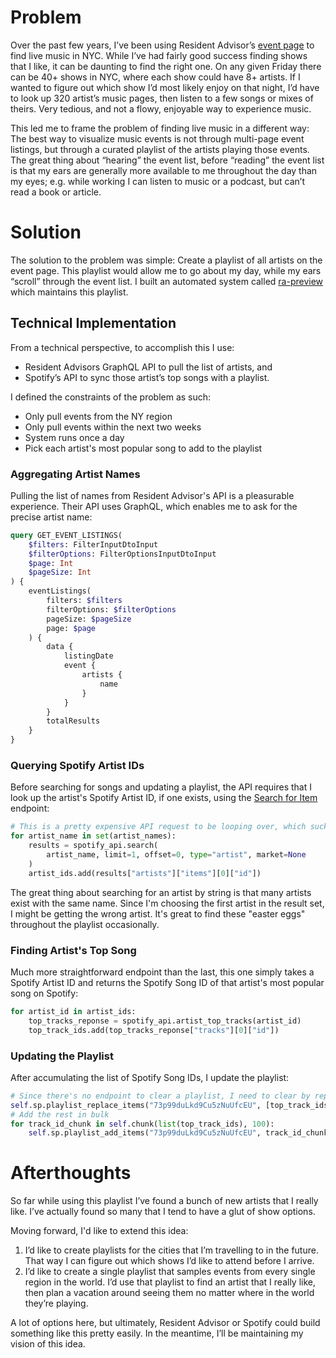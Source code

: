 # Problem

Over the past few years, I’ve been using Resident Advisor’s [event page](https://ra.co/events) to find live music in NYC. While I’ve had fairly good success finding shows that I like, it can be daunting to find the right one. On any given Friday there can be 40+ shows in NYC, where each show could have 8+ artists. If I wanted to figure out which show I’d most likely enjoy on that night, I’d have to look up 320 artist’s music pages, then listen to a few songs or mixes of theirs. Very tedious, and not a flowy, enjoyable way to experience music.

This led me to frame the problem of finding live music in a different way: The best way to visualize music events is not through multi-page event listings, but through a curated playlist of the artists playing those events. The great thing about “hearing” the event list, before “reading” the event list is that my ears are generally more available to me throughout the day than my eyes; e.g. while working I can listen to music or a podcast, but can’t read a book or article.

# Solution

The solution to the problem was simple: Create a playlist of all artists on the event page. This playlist would allow me to go about my day, while my ears “scroll” through the event list. I built an automated system called [ra-preview](https://github.com/shawncruz/ra-preview) which maintains this playlist.

## Technical Implementation

From a technical perspective, to accomplish this I use:
- Resident Advisors GraphQL API to pull the list of artists, and 
- Spotify’s API to sync those artist’s top songs with a playlist. 

I defined the constraints of the problem as such:
- Only pull events from the NY region
- Only pull events within the next two weeks
- System runs once a day
- Pick each artist's most popular song to add to the playlist

### Aggregating Artist Names

Pulling the list of names from Resident Advisor's API is a pleasurable experience. Their API uses GraphQL, which enables me to ask for the precise artist name:
```graphql
query GET_EVENT_LISTINGS(
    $filters: FilterInputDtoInput
    $filterOptions: FilterOptionsInputDtoInput
    $page: Int
    $pageSize: Int
) {
    eventListings(
        filters: $filters
        filterOptions: $filterOptions
        pageSize: $pageSize
        page: $page
    ) {
        data {
            listingDate
            event {
                artists {
                    name
                }
            }
        }
        totalResults
    }
}
```

### Querying Spotify Artist IDs

Before searching for songs and updating a playlist, the API requires that I look up the artist's Spotify Artist ID, if one exists, using the [Search for Item](https://developer.spotify.com/console/get-search-item/) endpoint: 
```python
# This is a pretty expensive API request to be looping over, which sucks. There has to be a better way to do this.
for artist_name in set(artist_names):
    results = spotify_api.search(
        artist_name, limit=1, offset=0, type="artist", market=None
    )
    artist_ids.add(results["artists"]["items"][0]["id"])
```

The great thing about searching for an artist by string is that many artists exist with the same name. Since I'm choosing the first artist in the result set, I might be getting the wrong artist. It's great to find these "easter eggs" throughout the playlist occasionally.

### Finding Artist's Top Song

Much more straightforward endpoint than the last, this one simply takes a Spotify Artist ID and returns the Spotify Song ID of that artist's most popular song on Spotify:
```python
for artist_id in artist_ids:
    top_tracks_reponse = spotify_api.artist_top_tracks(artist_id)
    top_track_ids.add(top_tracks_reponse["tracks"][0]["id"])
```

### Updating the Playlist

After accumulating the list of Spotify Song IDs, I update the playlist:

```python
# Since there's no endpoint to clear a playlist, I need to clear by replacing with the first track in the top_track_ids collection
self.sp.playlist_replace_items("73p99duLkd9Cu5zNuUfcEU", [top_track_ids.pop()])
# Add the rest in bulk
for track_id_chunk in self.chunk(list(top_track_ids), 100):
    self.sp.playlist_add_items("73p99duLkd9Cu5zNuUfcEU", track_id_chunk)
```

# Afterthoughts

So far while using this playlist I’ve found a bunch of new artists that I really like. I’ve actually found so many that I tend to have a glut of show options. 

Moving forward, I'd like to extend this idea:
1. I’d like to create playlists for the cities that I’m travelling to in the future. That way I can figure out which shows I’d like to attend before I arrive.
2. I’d like to create a single playlist that samples events from every single region in the world. I’d use that playlist to find an artist that I really like, then plan a vacation around seeing them no matter where in the world they’re playing.

A lot of options here, but ultimately, Resident Advisor or Spotify could build something like this pretty easily. In the meantime, I’ll be maintaining my vision of this idea.